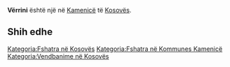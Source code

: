 {{Fshat në 
 | Emri                = Vërrini
 | EmriAlt                = 
 | NAME_SHORT_FORM=      
 | NAME_GENERIC=      
 | NAME_SORT_NAME_RO=      VERRINI
 | FULL_NAME_RO = Vërrini
 | FULL_NAME_ND_RO=Verrini
 | SORT_NAME_RG=VERRINI
 | FULL_NAME_RG=Vërrini
 | FULL_NAME_ND_RG=Verrini
 | SRP_NAME_SHORT_FORM=      
 | SRP_NAME_GENERIC=      
 | SRP_NAME_SORT_NAME_RO=      
 | SRP_FULL_NAME_RO = 
 | SRP_FULL_NAME_ND_RO=
 | SRP_SORT_NAME_RG=
 | SRP_FULL_NAME_RG=
 | SRP_FULL_NAME_ND_RG=
 | Emri (Rasa dhanore) = 
 | Figura              = 
 | Shteti              = Kosovo
 | Komuna              = Kamenicë
 | Kodi postar         = 
 | Sipërfaqja          = 

 | Popullsia           = 

 | Regj. i popullsisë  = 
 | Dend. e popullsisë  = 
 | Faqja zyrtare       = 
 <!--- Koordinatat ----> 
 | Gjerësia            = 42.750833
 | Gjatësia            = 20.551667
 | Lartësia            = 
}}
'''Vërrini''' është një [[]] në [[Kamenicë]] të [[Kosovës]].

<!-- == Gjeografia == -->
<!-- == Historia == -->
<!-- == Demografia == -->
== Shih edhe ==
{{Komuna Kamenicë}}
{{Kosovo-Administrata-Cung}}

[[Kategoria:Fshatra në Kosovës]]
[[Kategoria:Fshatra në Kommunes Kamenicë]]
[[Kategoria:Vendbanime në Kosovës]]